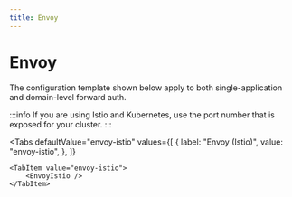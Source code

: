 ```yaml
---
title: Envoy
---
```




# Envoy

The configuration template shown below apply to both single-application and domain-level forward auth.

:::info
If you are using Istio and Kubernetes, use the port number that is exposed for your cluster.
:::

<Placeholders />

<Tabs
    defaultValue="envoy-istio"
    values={[
        {
            label: "Envoy (Istio)",
            value: "envoy-istio",
        },
    ]}
>
    <TabItem value="envoy-istio">
        <EnvoyIstio />
    </TabItem>
</Tabs>
